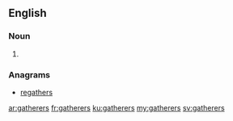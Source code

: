 ==English==

===Noun===
{{head|en|plural}}

# {{plural of|gatherer|lang=en}}

===Anagrams===
* [[regathers#English|regathers]]

[[ar:gatherers]]
[[fr:gatherers]]
[[ku:gatherers]]
[[my:gatherers]]
[[sv:gatherers]]